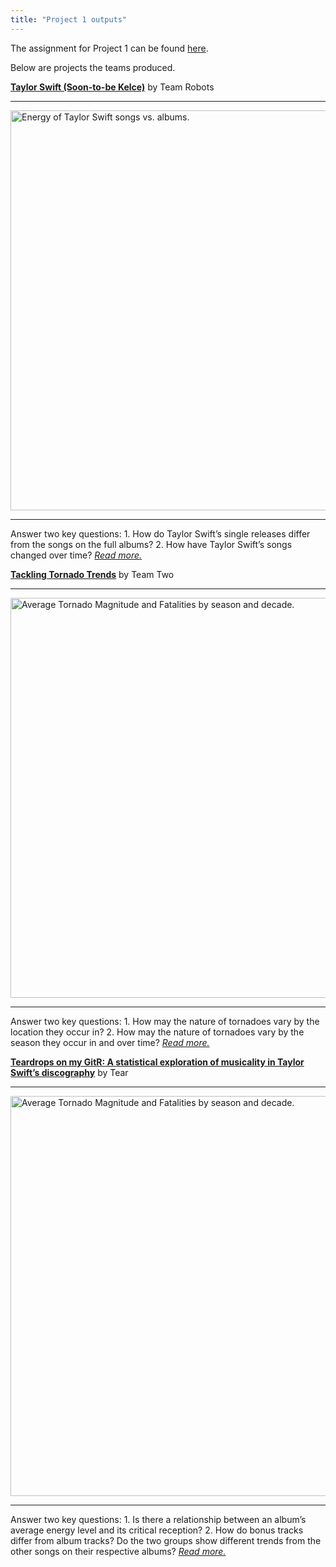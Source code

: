 ```yaml
---
title: "Project 1 outputs"
---
```


The assignment for Project 1 can be found [here](/project/project-1.html).

Below are projects the teams produced.

::: project
[**Taylor Swift (Soon-to-be Kelce)**](https://vizdata-s24.github.io/project-1-team_robots/) by Team Robots

------------------------------------------------------------------------

[![Energy of Taylor Swift songs vs. albums.](images/project-1/team_robots.png){width="640"}](https://vizdata-s24.github.io/project-1-team_robots/)

------------------------------------------------------------------------

Answer two key questions: 
1. How do Taylor Swift's single releases differ from the songs on the full albums?
2. How have Taylor Swift's songs changed over time?
[*Read more.*](https://vizdata-s24.github.io/project-1-team_robots/)
:::

::: project
[**Tackling Tornado Trends**](https://vizdata-s24.github.io/project-1-team_two/) by Team Two

------------------------------------------------------------------------

[![Average Tornado Magnitude and Fatalities by season and decade.](images/project-1/team_two.png){width="640"}](https://vizdata-s24.github.io/project-1-team_two/)

------------------------------------------------------------------------

Answer two key questions: 
1. How may the nature of tornadoes vary by the location they occur in?
2. How may the nature of tornadoes vary by the season they occur in and over time?
[*Read more.*](https://vizdata-s24.github.io/project-1-team_two/)
:::

::: project
[**Teardrops on my GitR: A statistical exploration of musicality in Taylor Swift’s discography**](https://vizdata-s24.github.io/project-1-tear/) by Tear

------------------------------------------------------------------------

[![Average Tornado Magnitude and Fatalities by season and decade.](images/project-1/team_tear.png){width="640"}](https://vizdata-s24.github.io/project-1-tear/)

------------------------------------------------------------------------

Answer two key questions: 
1. Is there a relationship between an album’s average energy level and its critical reception?
2. How do bonus tracks differ from album tracks? Do the two groups show different trends from the other songs on their respective albums?
[*Read more.*](https://vizdata-s24.github.io/project-1-tear/)
:::